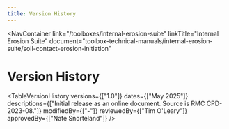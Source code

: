 ```yaml
---
title: Version History
---
```



<NavContainer 
  link="/toolboxes/internal-erosion-suite"
  linkTitle="Internal Erosion Suite"
  document="toolbox-technical-manuals/internal-erosion-suite/soil-contact-erosion-initiation"
></NavContainer>

# Version History

<TableVersionHistory 
    versions={["1.0"]}
    dates={["May 2025"]}
    descriptions={["Initial release as an online document. Source is RMC CPD-2023-08."]}
    modifiedBy={["-"]}
    reviewedBy={["Tim O'Leary"]}
    approvedBy={["Nate Snorteland"]} 
/>

